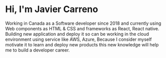 
# Hi, I'm Javier Carreno

Working in Canada as a Software developer since 2018 and currently using Web components as HTML & CSS and frameworks as React, React native. 
Building new application and deploy it so can be working in the cloud environment using service like AWS, Azure, 
Because I consider myself motivate it to learn and deploy new products this new knowledge will help me to build a developer career.

